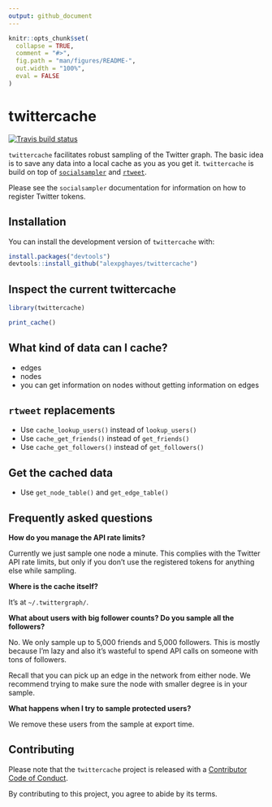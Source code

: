 ```yaml
---
output: github_document
---
```


<!-- README.md is generated from README.Rmd. Please edit that file -->

```r
knitr::opts_chunk$set(
  collapse = TRUE,
  comment = "#>",
  fig.path = "man/figures/README-",
  out.width = "100%",
  eval = FALSE
)
```

# twittercache

<!-- badges: start -->
[![Travis build status](https://travis-ci.org/alexpghayes/twittercache.svg?branch=master)](https://travis-ci.org/alexpghayes/twittercache)
<!-- badges: end -->

`twittercache` facilitates robust sampling of the Twitter graph. The basic idea is to save any data into a local cache as you as you get it. `twittercache` is build on top of [`socialsampler`](https://github.com/alexpghayes/socialsampler) and [`rtweet`](https://rtweet.info/).

Please see the `socialsampler` documentation for information on how to register Twitter tokens.

## Installation

You can install the development version of `twittercache` with:

``` r
install.packages("devtools")
devtools::install_github("alexpghayes/twittercache")
```

## Inspect the current twittercache


```r
library(twittercache)

print_cache()
```

## What kind of data can I cache?

- edges
- nodes
- you can get information on nodes without getting information on edges

## `rtweet` replacements

- Use `cache_lookup_users()` instead of `lookup_users()`
- Use `cache_get_friends()` instead of `get_friends()`
- Use `cache_get_followers()` instead of `get_followers()`

## Get the cached data

- Use `get_node_table()` and `get_edge_table()`

## Frequently asked questions

**How do you manage the API rate limits?**

Currently we just sample one node a minute. This complies with the Twitter API rate limits, but only if you don't use the registered tokens for anything else while sampling.

**Where is the cache itself?**

It's at `~/.twittergraph/`.

**What about users with big follower counts? Do you sample all the followers?**

No. We only sample up to 5,000 friends and 5,000 followers. This is mostly because I'm lazy and also it's wasteful to spend API calls on someone with tons of followers.

Recall that you can pick up an edge in the network from either node. We recommend trying to make sure the node with smaller degree is in your sample.

**What happens when I try to sample protected users?**

We remove these users from the sample at export time.

## Contributing

Please note that the `twittercache` project is released with a [Contributor Code of Conduct](CODE_OF_CONDUCT.md).

By contributing to this project, you agree to abide by its terms.
